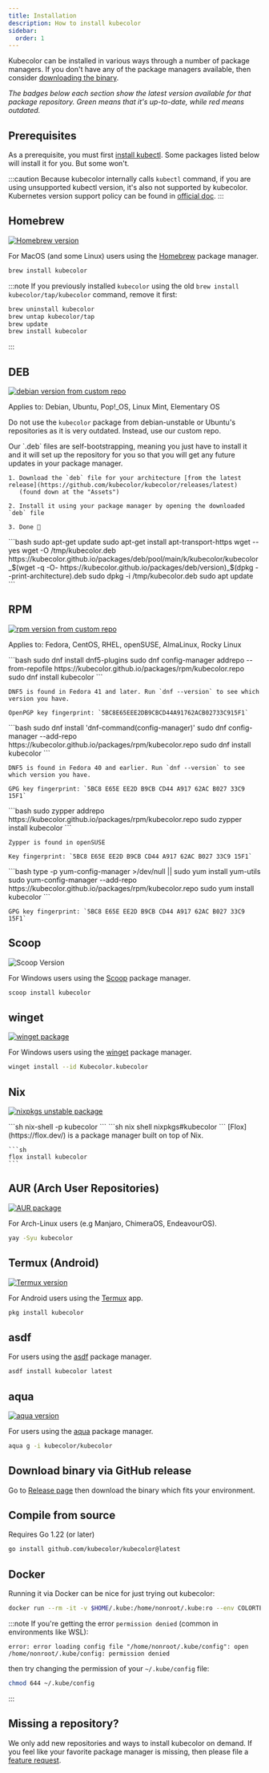 ```yaml
---
title: Installation
description: How to install kubecolor
sidebar:
  order: 1
---
```



Kubecolor can be installed in various ways through a number of package managers.
If you don't have any of the package managers available, then consider [downloading the binary](#download-binary-via-github-release).

*The badges below each section show the latest version available for that package repository.
Green means that it's up-to-date, while red means outdated.*

## Prerequisites

As a prerequisite, you must first [install kubectl](https://kubernetes.io/docs/tasks/tools/#kubectl).
Some packages listed below will install it for you. But some won't.

:::caution
  Because kubecolor internally calls `kubectl` command, if you are using unsupported kubectl version, it's also not supported by kubecolor.
  Kubernetes version support policy can be found in [official doc](https://kubernetes.io/docs/setup/release/version-skew-policy/).
:::

## Homebrew

[![Homebrew version](https://repology.org/badge/version-for-repo/homebrew/kubecolor.svg)](https://repology.org/project/kubecolor/versions)

For MacOS (and some Linux) users using the [Homebrew](https://brew.sh/) package manager.

```bash
brew install kubecolor
```

:::note
If you previously installed `kubecolor` using the old `brew install kubecolor/tap/kubecolor` command, remove it first:

```bash
brew uninstall kubecolor
brew untap kubecolor/tap
brew update
brew install kubecolor
```

:::

## DEB

[![debian version from custom repo](https://img.shields.io/github/v/release/kubecolor/kubecolor?label=deb%20package&color=4cc61f)](https://github.com/kubecolor/kubecolor/releases/latest)

Applies to: Debian, Ubuntu, Pop!_OS, Linux Mint, Elementary OS

Do not use the `kubecolor` package from debian-unstable or Ubuntu's
repositories as it is very outdated. Instead, use our custom repo.

<Tabs>
  <TabItem label="Graphical install">
    Our `.deb` files are self-bootstrapping, meaning you just have to
    install it and it will set up the repository for you so that you
    will get any future updates in your package manager.

    1. Download the `deb` file for your architecture [from the latest release](https://github.com/kubecolor/kubecolor/releases/latest)
       (found down at the "Assets")

    2. Install it using your package manager by opening the downloaded `deb` file

    3. Done 🎉
  </TabItem>
  <TabItem label="Scripted install">
    ```bash
    sudo apt-get update
    sudo apt-get install apt-transport-https wget --yes
    wget -O /tmp/kubecolor.deb https://kubecolor.github.io/packages/deb/pool/main/k/kubecolor/kubecolor_$(wget -q -O- https://kubecolor.github.io/packages/deb/version)_$(dpkg --print-architecture).deb
    sudo dpkg -i /tmp/kubecolor.deb
    sudo apt update
    ```
  </TabItem>
</Tabs>

## RPM

[![rpm version from custom repo](https://img.shields.io/github/v/release/kubecolor/kubecolor?label=rpm%20package&color=4cc61f)](https://github.com/kubecolor/kubecolor/releases/latest)

Applies to: Fedora, CentOS, RHEL, openSUSE, AlmaLinux, Rocky Linux

<Tabs>
  <TabItem label="dnf5">
    ```bash
    sudo dnf install dnf5-plugins
    sudo dnf config-manager addrepo --from-repofile https://kubecolor.github.io/packages/rpm/kubecolor.repo
    sudo dnf install kubecolor
    ```

    DNF5 is found in Fedora 41 and later. Run `dnf --version` to see which version you have.

    OpenPGP key fingerprint: `5BC8E65EEE2DB9CBCD44A91762ACB02733C915F1`
  </TabItem>
  <TabItem label="dnf4">
    ```bash
    sudo dnf install 'dnf-command(config-manager)'
    sudo dnf config-manager --add-repo https://kubecolor.github.io/packages/rpm/kubecolor.repo
    sudo dnf install kubecolor
    ```

    DNF5 is found in Fedora 40 and earlier. Run `dnf --version` to see which version you have.

    GPG key fingerprint: `5BC8 E65E EE2D B9CB CD44 A917 62AC B027 33C9 15F1`
  </TabItem>
  <TabItem label="zypper">
    ```bash
    sudo zypper addrepo https://kubecolor.github.io/packages/rpm/kubecolor.repo
    sudo zypper install kubecolor
    ```

    Zypper is found in openSUSE

    Key fingerprint: `5BC8 E65E EE2D B9CB CD44 A917 62AC B027 33C9 15F1`
  </TabItem>
  <TabItem label="yum">
    ```bash
    type -p yum-config-manager >/dev/null || sudo yum install yum-utils
    sudo yum-config-manager --add-repo https://kubecolor.github.io/packages/rpm/kubecolor.repo
    sudo yum install kubecolor
    ```

    GPG key fingerprint: `5BC8 E65E EE2D B9CB CD44 A917 62AC B027 33C9 15F1`
  </TabItem>
</Tabs>

## Scoop

![Scoop Version](https://img.shields.io/scoop/v/kubecolor?label=Scoop%2FMain&color=4cc61f)

For Windows users using the [Scoop](https://scoop.sh/) package manager.

```sh
scoop install kubecolor
```

## winget

[![winget package](https://repology.org/badge/version-for-repo/winget/kubecolor.svg)](https://repology.org/project/kubecolor/versions)

For Windows users using the [winget](https://learn.microsoft.com/en-us/windows/package-manager/winget/)
package manager.

```sh
winget install --id Kubecolor.kubecolor
```

## Nix

[![nixpkgs unstable package](https://repology.org/badge/version-for-repo/nix_unstable/kubecolor.svg)](https://repology.org/project/kubecolor/versions)

<Tabs>
  <TabItem label="nix-shell">
    ```sh
    nix-shell -p kubecolor
    ```
  </TabItem>
  <TabItem label="nix shell">
    ```sh
    nix shell nixpkgs#kubecolor
    ```
  </TabItem>
  <TabItem label="flox">
    [Flox](https://flox.dev/) is a package manager built on top of Nix.

    ```sh
    flox install kubecolor
    ```
  </TabItem>
</Tabs>

## AUR (Arch User Repositories)

[![AUR package](https://repology.org/badge/version-for-repo/aur/kubecolor.svg)](https://repology.org/project/kubecolor/versions)

For Arch-Linux users (e.g Manjaro, ChimeraOS, EndeavourOS).

```sh
yay -Syu kubecolor
```

## Termux (Android)

[![Termux version](https://repology.org/badge/version-for-repo/termux/kubecolor.svg)](https://repology.org/project/kubecolor/versions)

For Android users using the [Termux](https://github.com/termux/termux-app) app.

```sh
pkg install kubecolor
```

## asdf

For users using the [asdf](https://github.com/asdf-vm/asdf) package manager.

```sh
asdf install kubecolor latest
```

## aqua

[![aqua version](https://img.shields.io/badge/dynamic/yaml?url=https%3A%2F%2Fgithub.com%2Faquaproj%2Faqua-registry%2Fraw%2F8c9f102b42aa88fde6cc649269b57875556f9c9c%2Fpkgs%2Fkubecolor%2Fkubecolor%2Fpkg.yaml&query=%24.packages%5B0%5D.name&label=aqua&color=4cc61f)](https://github.com/aquaproj/aqua-registry/blob/main/pkgs/kubecolor/kubecolor/pkg.yaml)

For users using the [aqua](https://aquaproj.github.io/) package manager.

```sh
aqua g -i kubecolor/kubecolor
```

## Download binary via GitHub release

Go to [Release page](https://github.com/kubecolor/kubecolor/releases) then download the binary which fits your environment.

## Compile from source

Requires Go 1.22 (or later)

```sh
go install github.com/kubecolor/kubecolor@latest
```

## Docker

Running it via Docker can be nice for just trying out kubecolor:

```sh
docker run --rm -it -v $HOME/.kube:/home/nonroot/.kube:ro --env COLORTERM ghcr.io/kubecolor/kubecolor get pods
```

:::note
If you're getting the error <code>permission denied</code>  (common in environments like WSL):

```log
error: error loading config file "/home/nonroot/.kube/config": open /home/nonroot/.kube/config: permission denied
```

then try changing the permission of your `~/.kube/config` file:

```sh
chmod 644 ~/.kube/config
```

:::

## Missing a repository?

We only add new repositories and ways to install kubecolor on demand.
If you feel like your favorite package manager is missing,
then please file a [feature request](https://github.com/kubecolor/kubecolor/issues/new?template=feature.yml).
